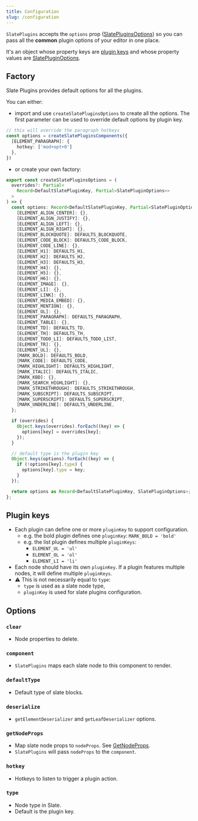```yaml
---
title: Configuration
slug: /configuration
---
```


`SlatePlugins` accepts the `options` prop ([SlatePluginsOptions](https://slate-plugins-api.udecode.io/globals.html#slatepluginsoptions)) so you can pass all
the **common** plugin options of your editor in one place.

It's an object whose property keys are [plugin keys](#plugin-keys) and whose property values are [SlatePluginOptions](https://slate-plugins-api.udecode.io/interfaces/slatepluginoptions.html).

## Factory

Slate Plugins provides default options for all the plugins.

You can either:

- import and use `createSlatePluginsOptions` to create all the options.
The first parameter can be used to override default options by plugin key.

```ts
// this will override the paragraph hotkeys
const options = createSlatePluginsComponents({
  [ELEMENT_PARAGRAPH]: {
    hotkey: ['mod+opt+0']
  },
})
```

- or create your own factory:

```ts
export const createSlatePluginsOptions = (
  overrides?: Partial<
    Record<DefaultSlatePluginKey, Partial<SlatePluginOptions>>
  >
) => {
  const options: Record<DefaultSlatePluginKey, Partial<SlatePluginOptions>> = {
    [ELEMENT_ALIGN_CENTER]: {},
    [ELEMENT_ALIGN_JUSTIFY]: {},
    [ELEMENT_ALIGN_LEFT]: {},
    [ELEMENT_ALIGN_RIGHT]: {},
    [ELEMENT_BLOCKQUOTE]: DEFAULTS_BLOCKQUOTE,
    [ELEMENT_CODE_BLOCK]: DEFAULTS_CODE_BLOCK,
    [ELEMENT_CODE_LINE]: {},
    [ELEMENT_H1]: DEFAULTS_H1,
    [ELEMENT_H2]: DEFAULTS_H2,
    [ELEMENT_H3]: DEFAULTS_H3,
    [ELEMENT_H4]: {},
    [ELEMENT_H5]: {},
    [ELEMENT_H6]: {},
    [ELEMENT_IMAGE]: {},
    [ELEMENT_LI]: {},
    [ELEMENT_LINK]: {},
    [ELEMENT_MEDIA_EMBED]: {},
    [ELEMENT_MENTION]: {},
    [ELEMENT_OL]: {},
    [ELEMENT_PARAGRAPH]: DEFAULTS_PARAGRAPH,
    [ELEMENT_TABLE]: {},
    [ELEMENT_TD]: DEFAULTS_TD,
    [ELEMENT_TH]: DEFAULTS_TH,
    [ELEMENT_TODO_LI]: DEFAULTS_TODO_LIST,
    [ELEMENT_TR]: {},
    [ELEMENT_UL]: {},
    [MARK_BOLD]: DEFAULTS_BOLD,
    [MARK_CODE]: DEFAULTS_CODE,
    [MARK_HIGHLIGHT]: DEFAULTS_HIGHLIGHT,
    [MARK_ITALIC]: DEFAULTS_ITALIC,
    [MARK_KBD]: {},
    [MARK_SEARCH_HIGHLIGHT]: {},
    [MARK_STRIKETHROUGH]: DEFAULTS_STRIKETHROUGH,
    [MARK_SUBSCRIPT]: DEFAULTS_SUBSCRIPT,
    [MARK_SUPERSCRIPT]: DEFAULTS_SUPERSCRIPT,
    [MARK_UNDERLINE]: DEFAULTS_UNDERLINE,
  };

  if (overrides) {
    Object.keys(overrides).forEach((key) => {
      options[key] = overrides[key];
    });
  }

  // default type is the plugin key
  Object.keys(options).forEach((key) => {
    if (!options[key].type) {
      options[key].type = key;
    }
  });

  return options as Record<DefaultSlatePluginKey, SlatePluginOptions>;
};
```

## Plugin keys

- Each plugin can define one or more `pluginKey` to support configuration.
  - e.g. the bold plugin defines one `pluginKey`: `MARK_BOLD = 'bold'`
  - e.g. the list plugin defines multiple `pluginKeys`:
    - `ELEMENT_UL = 'ul'`
    - `ELEMENT_OL = 'ol'`
    - `ELEMENT_LI = 'li'`
- Each node should have its own `pluginKey`. If a plugin features multiple nodes, it will define multiple `pluginKeys`.
- ⚠️ This is not necessarily equal to `type`:
  - `type` is used as a slate node type,
  - `pluginKey` is used for slate plugins configuration.

## Options

### `clear`

- Node properties to delete.

### `component`

- `SlatePlugins` maps each slate node to this component to render.

### `defaultType`

- Default type of slate blocks.

### `deserialize`

- `getElementDeserializer` and `getLeafDeserializer` options.

### `getNodeProps`

- Map slate node props to `nodeProps`. See [GetNodeProps](https://slate-plugins-api.udecode.io/globals.html#getnodeprops).
- `SlatePlugins` will pass `nodeProps` to the `component`.

### `hotkey`

- Hotkeys to listen to trigger a plugin action.

### `type`

- Node type in Slate.
- Default is the plugin key.